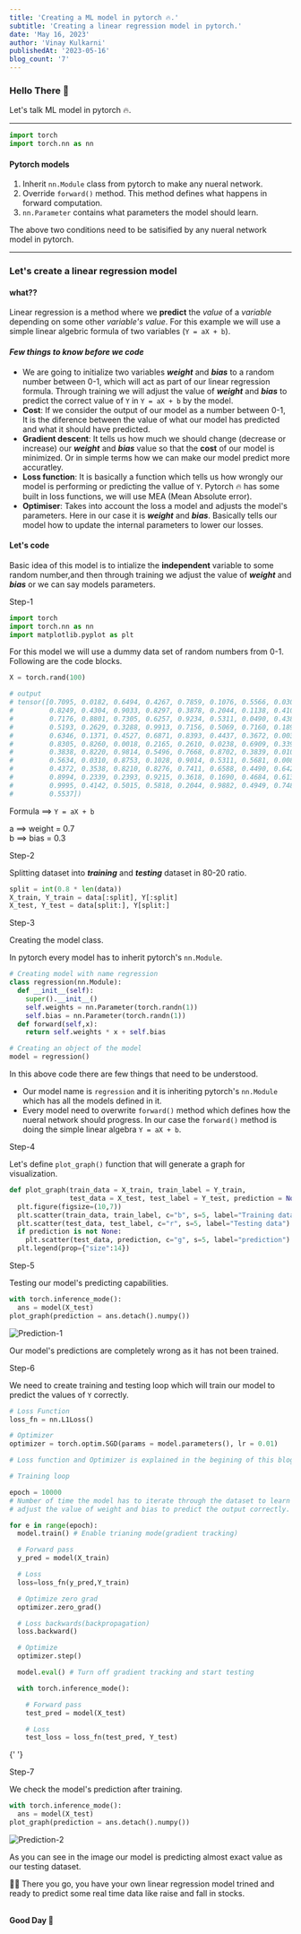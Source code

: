 ```yaml
---
title: 'Creating a ML model in pytorch 🔥.'
subtitle: 'Creating a linear regression model in pytorch.'
date: 'May 16, 2023'
author: 'Vinay Kulkarni'
publishedAt: '2023-05-16'
blog_count: '7'
---
```


### Hello There 🐼

Let's talk ML model in pytorch 🔥.

---

```python title="main.ipynb"
import torch
import torch.nn as nn
```

#### Pytorch models

1. Inherit `nn.Module` class from pytorch to make any nueral network.
2. Override `forward()` method. This method defines what happens in forward computation.
3. `nn.Parameter` contains what parameters the model should learn.

The above two conditions need to be satisified by any nueral network model in pytorch.

---

### Let's create a linear regression model

#### **what??**

Linear regression is a method where we **predict** the _value_ of a _variable_ depending on some other _variable's value_. For this example we will use a simple linear algebric formula of two variables (`Y = aX + b`).

#### _**Few things to know before we code**_

- We are going to initialize two variables _**weight**_ and _**bias**_ to a random number between 0-1, which will act as part of our linear regression formula. Through training we will adjust the value of _**weight**_ and _**bias**_ to predict the correct value of `Y` in `Y = aX + b` by the model.
- **Cost**: If we consider the output of our model as a number between 0-1, It is the diference between the value of what our model has predicted and what it should have predicted.
- **Gradient descent**: It tells us how much we should change (decrease or increase) our _**weight**_ and _**bias**_ value so that the **cost** of our model is minimized. Or in simple terms how we can make our model predict more accuratley.
- **Loss function**: It is basically a function which tells us how wrongly our model is performing or predicting the vallue of `Y`. Pytorch 🔥 has some built in loss functions, we will use MEA (Mean Absolute error).
- **Optimiser**: Takes into account the loss a model and adjusts the model's parameters. Here in our case it is _**weight**_ and _**bias**_. Basically tells our model how to update the internal parameters to lower our losses.

#### Let's code

Basic idea of this model is to intialize the **independent** variable to some random number,and then through training we adjust the value of _**weight**_ and _**bias**_ or we can say models parameters.

<Step>Step-1</Step>

```python title="main.ipynb"
import torch
import torch.nn as nn
import matplotlib.pyplot as plt
```

For this model we will use a dummy data set of random numbers from 0-1. Following are the code blocks.

```python title="main.ipynb" showLineNumbers
X = torch.rand(100)

# output
# tensor([0.7095, 0.0182, 0.6494, 0.4267, 0.7859, 0.1076, 0.5566, 0.0305, 0.8399,
#         0.8249, 0.4304, 0.9033, 0.8297, 0.3878, 0.2044, 0.1138, 0.4107, 0.0159,
#         0.7176, 0.8801, 0.7305, 0.6257, 0.9234, 0.5311, 0.0490, 0.4387, 0.4446,
#         0.5193, 0.2629, 0.3288, 0.9913, 0.7156, 0.5069, 0.7160, 0.1891, 0.9123,
#         0.6346, 0.1371, 0.4527, 0.6871, 0.8393, 0.4437, 0.3672, 0.0039, 0.5439,
#         0.8305, 0.8260, 0.0018, 0.2165, 0.2610, 0.0238, 0.6909, 0.3391, 0.8363,
#         0.3838, 0.8220, 0.9814, 0.5496, 0.7668, 0.8702, 0.3839, 0.0109, 0.9520,
#         0.5634, 0.0310, 0.8753, 0.1028, 0.9014, 0.5311, 0.5681, 0.0084, 0.5314,
#         0.4372, 0.3538, 0.8210, 0.8276, 0.7411, 0.6588, 0.4490, 0.6421, 0.7768,
#         0.8994, 0.2339, 0.2393, 0.9215, 0.3618, 0.1690, 0.4684, 0.6130, 0.8558,
#         0.9995, 0.4142, 0.5015, 0.5818, 0.2044, 0.9882, 0.4949, 0.7489, 0.2483,
#         0.5537])

```

Formula ==> `Y = aX + b`

a ==> weight = 0.7 <br/>
b ==> bias = 0.3

<Step>Step-2</Step>

Splitting dataset into _**training**_ and _**testing**_ dataset in 80-20 ratio.

```python title="main.ipynb"
split = int(0.8 * len(data))
X_train, Y_train = data[:split], Y[:split]
X_test, Y_test = data[split:], Y[split:]
```

<Step>Step-3</Step>

Creating the model class.

In pytorch every model has to inherit pytorch's `nn.Module`.

```python title="main.ipynb"
# Creating model with name regression
class regression(nn.Module):
  def __init__(self):
    super().__init__()
    self.weights = nn.Parameter(torch.randn(1))
    self.bias = nn.Parameter(torch.randn(1))
  def forward(self,x):
    return self.weights * x + self.bias

# Creating an object of the model
model = regression()
```

In this above code there are few things that need to be understood.

- Our model name is `regression` and it is inheriting pytorch's `nn.Module` which has all the models defined in it.
- Every model need to overwrite `forward()` method which defines how the nueral network should progress. In our case the `forward()` method is doing the simple linear algebra `Y = aX + b`.

<Step>Step-4</Step>

Let's define `plot_graph()` function that will generate a graph for visualization.

```python title="main.ipynb"
def plot_graph(train_data = X_train, train_label = Y_train,
               test_data = X_test, test_label = Y_test, prediction = None):
  plt.figure(figsize=(10,7))
  plt.scatter(train_data, train_label, c="b", s=5, label="Training data")
  plt.scatter(test_data, test_label, c="r", s=5, label="Testing data")
  if prediction is not None:
    plt.scatter(test_data, prediction, c="g", s=5, label="prediction")
  plt.legend(prop={"size":14})
```

<Step>Step-5</Step>

Testing our model's predicting capabilities.

```python title="main.ipynb"
with torch.inference_mode():
  ans = model(X_test)
plot_graph(prediction = ans.detach().numpy())
```

![Prediction-1](https://lxpvudvqfvttinrfcjmq.supabase.co/storage/v1/object/public/images/images/prediction_1.png)

Our model's predictions are completely wrong as it has not been trained.

<Step>Step-6</Step>

We need to create training and testing loop which will train our model to predict the values of `Y` correctly.

```python title="main.ipynb"
# Loss Function
loss_fn = nn.L1Loss()

# Optimizer
optimizer = torch.optim.SGD(params = model.parameters(), lr = 0.01)

# Loss function and Optimizer is explained in the begining of this blog post.
```

```python title="main.ipynb"
# Training loop

epoch = 10000
# Number of time the model has to iterate through the dataset to learn or,
# adjust the value of weight and bias to predict the output correctly.

for e in range(epoch):
  model.train() # Enable trianing mode(gradient tracking)

  # Forward pass
  y_pred = model(X_train)

  # Loss
  loss=loss_fn(y_pred,Y_train)

  # Optimize zero grad
  optimizer.zero_grad()

  # Loss backwards(backpropagation)
  loss.backward()

  # Optimize
  optimizer.step()

  model.eval() # Turn off gradient tracking and start testing

  with torch.inference_mode():

    # Forward pass
    test_pred = model(X_test)

    # Loss
    test_loss = loss_fn(test_pred, Y_test)
```

{' '}

<Step>Step-7</Step>

We check the model's prediction after training.

```python title="main.ipynb"
with torch.inference_mode():
  ans = model(X_test)
plot_graph(prediction = ans.detach().numpy())
```

![Prediction-2](https://lxpvudvqfvttinrfcjmq.supabase.co/storage/v1/object/public/images/images/prediction-2.png)

As you can see in the image our model is predicting almost exact value as our testing dataset.

<Callout>
  🎊🎉 There you go, you have your own linear regression model trined and ready
  to predict some real time data like raise and fall in stocks.
</Callout>

<br />
<br />

**Good Day 🐼**
